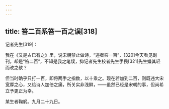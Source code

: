 ```yaml
---
---
---
```

title: 笞二百系笞一百之误[318]
---




记者先生[319]：

我在《又是古已有之》里，说宋朝禁止做诗，“违者笞一百”，[320]今天看见副刊，却是“笞二百”，不知是我之笔误，抑记者先生校者先生手民[321]先生嫌其轻而改之欤？

但当时确乎只打一百，即将两手之指数，以十乘之。现在若加到二百，则既违大宋宽厚之心，又给诗人加倍之痛，所关实非浅鲜，——虽然已经是宋朝的事，但尚希立予更正为幸。

某生者鞠躬。九月二十九日。